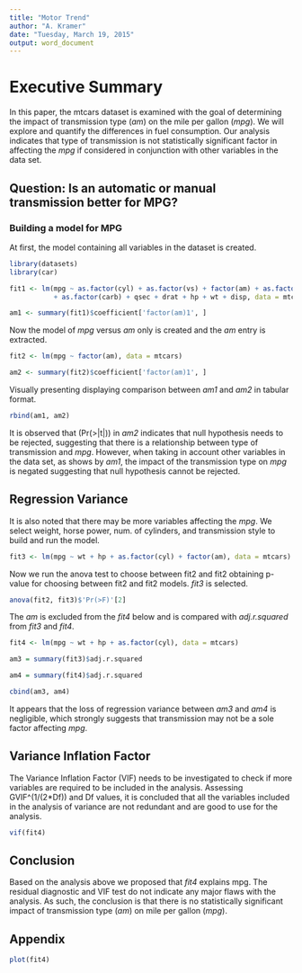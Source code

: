 ```yaml
---
title: "Motor Trend"
author: "A. Kramer"
date: "Tuesday, March 19, 2015"
output: word_document
---
```


# Executive Summary

In this paper, the mtcars dataset is examined with the goal of determining the impact of transmission type (_am_) on the mile per gallon (_mpg_). We will explore and quantify the differences in fuel consumption. Our analysis indicates that type of transmission is not statistically significant factor in affecting the _mpg_ if considered in conjunction with other variables in the data set. 

## Question: Is an automatic or manual transmission better for MPG?

### Building a model for MPG

At first, the model containing all variables in the dataset is created.

```r
library(datasets)
library(car)

fit1 <- lm(mpg ~ as.factor(cyl) + as.factor(vs) + factor(am) + as.factor(gear) 
           + as.factor(carb) + qsec + drat + hp + wt + disp, data = mtcars)

am1 <- summary(fit1)$coefficient['factor(am)1', ]
```

Now the model of _mpg_ versus _am_ only is created and the _am_ entry is extracted.

```r
fit2 <- lm(mpg ~ factor(am), data = mtcars)

am2 <- summary(fit2)$coefficient['factor(am)1', ]
```

Visually presenting displaying comparison between _am1_ and _am2_ in tabular format.

```r
rbind(am1, am2)
```

It is observed that (Pr(>|t|)) in _am2_ indicates that null hypothesis needs to be rejected, suggesting that there is a relationship between type of transmission and _mpg_. However, when taking in account other variables in the data set, as shows by _am1_, the impact of the transmission type on _mpg_ is negated suggesting that null hypothesis cannot be rejected.

## Regression Variance

It is also noted that there may be more variables affecting the _mpg_.  We select weight, horse power, num. of cylinders, and transmission style to build and run the model.

```r
fit3 <- lm(mpg ~ wt + hp + as.factor(cyl) + factor(am), data = mtcars)
```

Now we run the anova test to choose between fit2 and fit2 obtaining p-value for choosing between fit2 and fit2 models. _fit3_ is selected.

```r
anova(fit2, fit3)$'Pr(>F)'[2]
```

The _am_ is excluded from the _fit4_ below and is compared with _adj.r.squared_ from _fit3_ and _fit4_.

```r
fit4 <- lm(mpg ~ wt + hp + as.factor(cyl), data = mtcars)

am3 = summary(fit3)$adj.r.squared

am4 = summary(fit4)$adj.r.squared

cbind(am3, am4)
```

It appears that the loss of regression variance between _am3_ and _am4_ is negligible, which strongly suggests that transmission may not be a sole factor affecting _mpg_.

## Variance Inflation Factor

The Variance Inflation Factor (VIF) needs to be investigated to check if more variables are required to be included in the analysis. Assessing GVIF^(1/(2*Df)) and Df values, it is concluded that all the variables included in the analysis of variance are not redundant and are good to use for the analysis.

```r
vif(fit4)
```

## Conclusion

Based on the analysis above we proposed that _fit4_ explains mpg.  The residual diagnostic and VIF test do not indicate any major flaws with the analysis.  As such, the conclusion is that there is no statistically significant impact of transmission type (_am_) on mile per gallon (_mpg_). 

## Appendix

```r
plot(fit4)
```
   
